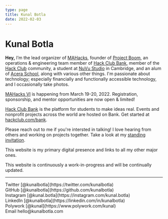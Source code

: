 ```yaml
---
type: page
title: Kunal Botla
date: 2022-02-03
---
```


# Kunal Botla

**Hey,** I’m the lead organizer of [MAHacks](https://mahacks.com?ref=kunal), founder of [Project Boom](https://projectboom.org), an operations & engineering team member of [Hack Club Bank](https://hackclub.com/bank/), member of the [Hack Club](https://hackclub.com/slack) community, a student at [NuVu Studio](https://nuvustudio.org) in Cambridge, and an alum of [Acera School](https://aceraschool.org), along with various other things. I'm passionate about technology; especially financially and functionally accessible technology, and I occasionally take photos. 

[MAHacks VI](https://mahacks.com?ref=kunal) is happening from March 19-20, 2022. Registration, sponsorship, and mentor opportunities are now open & limited!

[Hack Club Bank](https://hackclub.com/bank/) is the platform for students to make ideas real. Events and nonprofit projects across the world are hosted on Bank. Get started at [hackclub.com/bank](https://hackclub.com/bank/).

Please reach out to me if you're intersted in talking! I love hearing from others and working on projects together. Take a look at my [standing invitation](/posts/invitation).

This website is my primary digital presence and links to all my other major ones.

This website is continuously a work-in-progress and will be continually updated.

---

<div>
  Twitter [@kunalbotla](https://twitter.com/kunalbotla)
  <br />
  GitHub [@kunalbotla](https://github.com/kunalbotla)
  <br />
  Instagram [@kunal.botla](https://instagram.com/kunal.botla)
  <br />
  LinkedIn [@kunalbotla](https://linkedin.com/in/kunalbotla)
  <br />
  Polywork [@kunal](https://www.polywork.com/kunal)
  <br />
  Email hello@kunalbotla.com
</div>
